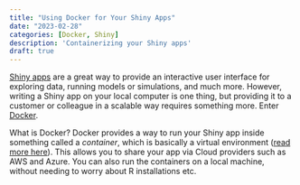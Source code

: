 ```yaml
---
title: "Using Docker for Your Shiny Apps"
date: "2023-02-28"
categories: [Docker, Shiny]
description: 'Containerizing your Shiny apps'
draft: true
---
```


[Shiny apps](https://shiny.rstudio.com/) are a great way to provide an interactive user interface for exploring data, running models or simulations, and much more. However, writing a Shiny app on your local computer is one thing, but providing it to a customer or colleague in a scalable way requires something more. Enter [Docker](https://www.docker.com/).

What is Docker? Docker provides a way to run your Shiny app inside something called a *container*, which is basically a virtual environment ([read more here](https://www.docker.com/resources/what-container/)). This allows you to share your app via Cloud providers such as AWS and Azure. You can also run the containers on a local machine, without needing to worry about R installations etc.
